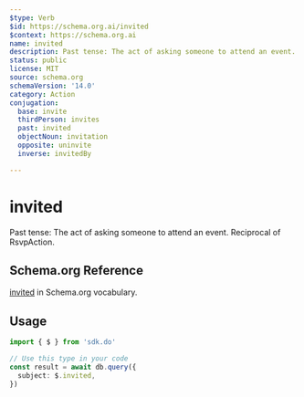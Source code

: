 ```yaml
---
$type: Verb
$id: https://schema.org.ai/invited
$context: https://schema.org.ai
name: invited
description: Past tense: The act of asking someone to attend an event. Reciprocal of RsvpAction.
status: public
license: MIT
source: schema.org
schemaVersion: '14.0'
category: Action
conjugation:
  base: invite
  thirdPerson: invites
  past: invited
  objectNoun: invitation
  opposite: uninvite
  inverse: invitedBy

---
```


# invited

Past tense: The act of asking someone to attend an event. Reciprocal of RsvpAction.

## Schema.org Reference

[invited](https://schema.org/InviteAction) in Schema.org vocabulary.

## Usage

```typescript
import { $ } from 'sdk.do'

// Use this type in your code
const result = await db.query({
  subject: $.invited,
})
```
